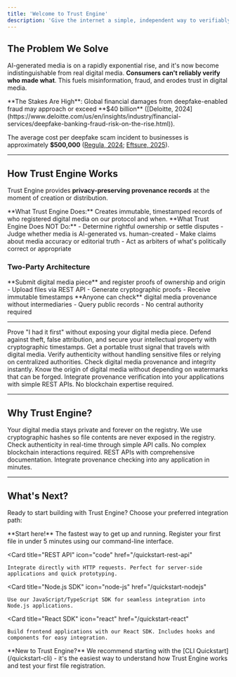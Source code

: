 ```yaml
---
title: 'Welcome to Trust Engine'
description: 'Give the internet a simple, independent way to verifiably see who registered a piece of digital media and when.'
---
```



## The Problem We Solve

AI-generated media is on a rapidly exponential rise, and it's now become indistinguishable from real digital media. **Consumers can't reliably verify who made what**. This fuels misinformation, fraud, and erodes trust in digital media.

<Warning>
**The Stakes Are High**: Global financial damages from deepfake-enabled fraud may approach or exceed **$40 billion** ([Deloitte, 2024](https://www.deloitte.com/us/en/insights/industry/financial-services/deepfake-banking-fraud-risk-on-the-rise.html)). 

The average cost per deepfake scam incident to businesses is approximately **$500,000** ([Regula, 2024](https://regulaforensics.com/blog/impact-of-deepfakes-on-idv-regula-survey/); [Eftsure, 2025](https://www.eftsure.com/statistics/deepfake-statistics/)).
</Warning>

---

## How Trust Engine Works

Trust Engine provides **privacy-preserving <Tooltip tip="A record of who registered digital media on our protocol and when - establishing a connection between the registrant and their claimed digital media piece">provenance</Tooltip> records** at the moment of creation or distribution.

<Info>
**What Trust Engine Does:** Creates immutable, timestamped records of who registered digital media on our protocol and when.
</Info>

<Warning>
**What Trust Engine Does NOT Do:**
- Determine rightful ownership or settle disputes
- Judge whether media is AI-generated vs. human-created  
- Make claims about media accuracy or editorial truth
- Act as arbiters of what's politically correct or appropriate
</Warning>

### Two-Party Architecture

<Tabs>
  <Tab title="Creators">
    **Submit digital media piece** and register proofs of ownership and origin
    - Upload files via REST API
    - Generate cryptographic proofs
    - Receive immutable timestamps
  </Tab>
  
  <Tab title="Public Verification">
    **Anyone can check** digital media provenance without intermediaries
    - Query public records
    - No central authority required
  </Tab>
</Tabs>

---

<CardGroup cols={2}>
  <Card title="For Creators/Publishers" icon="user-pen">
    Prove "I had it first" without exposing your digital media piece. Defend against theft, false attribution, and secure your intellectual property with cryptographic timestamps.
  </Card>
  
  <Card title="For Platforms & Publishers" icon="building">
    Get a portable trust signal that travels with digital media. Verify authenticity without handling sensitive files or relying on centralized authorities.
  </Card>
  
  <Card title="For Consumers" icon="shield-check">
    Check digital media provenance and integrity instantly. Know the origin of digital media without depending on watermarks that can be forged.
  </Card>
  
  <Card title="For Developers" icon="code">
    Integrate provenance verification into your applications with simple REST APIs. No blockchain expertise required.
  </Card>
</CardGroup>

---

## Why Trust Engine?

<AccordionGroup>
  <Accordion title="Privacy-First & Tamper-Proof Design">
    Your digital media stays private and forever on the registry. We use cryptographic hashes so file contents are never exposed in the registry.
  </Accordion>

  <Accordion title="Instant Verification">
    Check authenticity in real-time through simple API calls. No complex blockchain interactions required.
  </Accordion>

  <Accordion title="Developer-Friendly">
    REST APIs with comprehensive documentation. Integrate provenance checking into any application in minutes.
  </Accordion>
</AccordionGroup>

---

## What's Next?

Ready to start building with Trust Engine? Choose your preferred integration path:

<CardGroup cols={2}>
  <Card 
    title="CLI Quickstart" 
    icon="terminal"
    href="/quickstart-cli"
    color="#10b981"
  >
    **Start here!** The fastest way to get up and running. Register your first file in under 5 minutes using our command-line interface.
  </Card>
  
  <Card 
    title="REST API" 
    icon="code"
    href="/quickstart-rest-api"
  >
    Integrate directly with HTTP requests. Perfect for server-side applications and quick prototyping.
  </Card>
  
  <Card 
    title="Node.js SDK" 
    icon="node-js"
    href="/quickstart-nodejs"
  >
    Use our JavaScript/TypeScript SDK for seamless integration into Node.js applications.
  </Card>
  
  <Card 
    title="React SDK" 
    icon="react"
    href="/quickstart-react"
  >
    Build frontend applications with our React SDK. Includes hooks and components for easy integration.
  </Card>
</CardGroup>

<Tip>
**New to Trust Engine?** We recommend starting with the [CLI Quickstart](/quickstart-cli) - it's the easiest way to understand how Trust Engine works and test your first file registration.
</Tip>

